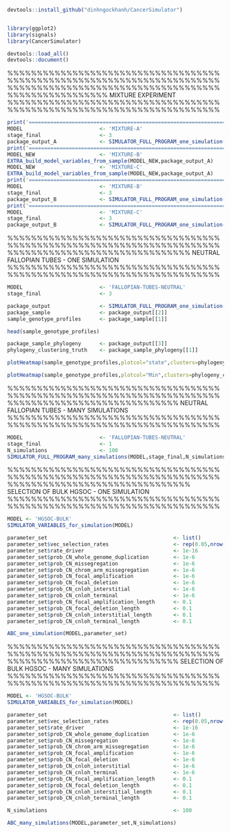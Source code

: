 ```r
devtools::install_github("dinhngockhanh/CancerSimulator")


library(ggplot2)
library(signals)
library(CancerSimulator)

devtools::load_all()
devtools::document()
```

%%%%%%%%%%%%%%%%%%%%%%%%%%%%%%%%%%%%%%%%%%%%%%%%%%%%%%%%%%%%%%%%%%%%%%%%
%%%%%%%%%%%%%%%%%%%%%%%%%%%%%%%%%%%%%%%%%%%%%%%%%%%%% MIXTURE EXPERIMENT
%%%%%%%%%%%%%%%%%%%%%%%%%%%%%%%%%%%%%%%%%%%%%%%%%%%%%%%%%%%%%%%%%%%%%%%%

```r
print('================================================================================   PART A')
MODEL                         <- 'MIXTURE-A'
stage_final                   <- 3
package_output_A              <- SIMULATOR_FULL_PROGRAM_one_simulation(MODEL,stage_final)
print('================================================================================   PREPARE INITIAL STATE FOR EXPERIMENTS B AND C')
MODEL_NEW                     <- 'MIXTURE-B'
EXTRA_build_model_variables_from_sample(MODEL_NEW,package_output_A)
MODEL_NEW                     <- 'MIXTURE-C'
EXTRA_build_model_variables_from_sample(MODEL_NEW,package_output_A)
print('================================================================================   PART B')
MODEL                         <- 'MIXTURE-B'
stage_final                   <- 3
package_output_B              <- SIMULATOR_FULL_PROGRAM_one_simulation(MODEL,stage_final)
print('================================================================================   PART C')
MODEL                         <- 'MIXTURE-C'
stage_final                   <- 3
package_output_B              <- SIMULATOR_FULL_PROGRAM_one_simulation(MODEL,stage_final)
```



%%%%%%%%%%%%%%%%%%%%%%%%%%%%%%%%%%%%%%%%%%%%%%%%%%%%%%%%%%%%%%%%%%%%%%%%
%%%%%%%%%%%%%%%%%%%%%%%%%%%%%%% NEUTRAL FALLOPIAN TUBES - ONE SIMULATION
%%%%%%%%%%%%%%%%%%%%%%%%%%%%%%%%%%%%%%%%%%%%%%%%%%%%%%%%%%%%%%%%%%%%%%%%

```r
MODEL                         <- 'FALLOPIAN-TUBES-NEUTRAL'
stage_final                   <- 3

package_output                <- SIMULATOR_FULL_PROGRAM_one_simulation(MODEL,stage_final)
package_sample                <- package_output[[2]]
sample_genotype_profiles      <- package_sample[[1]]

head(sample_genotype_profiles)

package_sample_phylogeny      <- package_output[[3]]
phylogeny_clustering_truth    <- package_sample_phylogeny[[1]]

plotHeatmap(sample_genotype_profiles,plotcol="state",clusters=phylogeny_clustering_truth$clustering,tree=phylogeny_clustering_truth$tree,reorderclusters=TRUE,plottree=TRUE)

plotHeatmap(sample_genotype_profiles,plotcol="Min",clusters=phylogeny_clustering_truth$clustering,tree=phylogeny_clustering_truth$tree,reorderclusters=TRUE,plottree=TRUE)
```

%%%%%%%%%%%%%%%%%%%%%%%%%%%%%%%%%%%%%%%%%%%%%%%%%%%%%%%%%%%%%%%%%%%%%%%%
%%%%%%%%%%%%%%%%%%%%%%%%%%%%% NEUTRAL FALLOPIAN TUBES - MANY SIMULATIONS
%%%%%%%%%%%%%%%%%%%%%%%%%%%%%%%%%%%%%%%%%%%%%%%%%%%%%%%%%%%%%%%%%%%%%%%%

```r
MODEL                         <- 'FALLOPIAN-TUBES-NEUTRAL'
stage_final                   <- 1
N_simulations                 <- 100
SIMULATOR_FULL_PROGRAM_many_simulations(MODEL,stage_final,N_simulations)
```

%%%%%%%%%%%%%%%%%%%%%%%%%%%%%%%%%%%%%%%%%%%%%%%%%%%%%%%%%%%%%%%%%%%%%%%%
%%%%%%%%%%%%%%%%%%%%%%%%%%%%%%% SELECTION OF BULK HGSOC - ONE SIMULATION
%%%%%%%%%%%%%%%%%%%%%%%%%%%%%%%%%%%%%%%%%%%%%%%%%%%%%%%%%%%%%%%%%%%%%%%%

```r
MODEL <- 'HGSOC-BULK'
SIMULATOR_VARIABLES_for_simulation(MODEL)

parameter_set                                         <- list()
parameter_set$vec_selection_rates                     <- rep(0.05,nrow(driver_library))
parameter_set$rate_driver                             <- 1e-16
parameter_set$prob_CN_whole_genome_duplication        <- 1e-6
parameter_set$prob_CN_missegregation                  <- 1e-6
parameter_set$prob_CN_chrom_arm_missegregation        <- 1e-6
parameter_set$prob_CN_focal_amplification             <- 1e-6
parameter_set$prob_CN_focal_deletion                  <- 1e-6
parameter_set$prob_CN_cnloh_interstitial              <- 1e-6
parameter_set$prob_CN_cnloh_terminal                  <- 1e-6
parameter_set$prob_CN_focal_amplification_length      <- 0.1
parameter_set$prob_CN_focal_deletion_length           <- 0.1
parameter_set$prob_CN_cnloh_interstitial_length       <- 0.1
parameter_set$prob_CN_cnloh_terminal_length           <- 0.1

ABC_one_simulation(MODEL,parameter_set)
```

%%%%%%%%%%%%%%%%%%%%%%%%%%%%%%%%%%%%%%%%%%%%%%%%%%%%%%%%%%%%%%%%%%%%%%%%
%%%%%%%%%%%%%%%%%%%%%%%%%%%%% SELECTION OF BULK HGSOC - MANY SIMULATIONS
%%%%%%%%%%%%%%%%%%%%%%%%%%%%%%%%%%%%%%%%%%%%%%%%%%%%%%%%%%%%%%%%%%%%%%%%

```r
MODEL <- 'HGSOC-BULK'
SIMULATOR_VARIABLES_for_simulation(MODEL)

parameter_set                                         <- list()
parameter_set$vec_selection_rates                     <- rep(0.05,nrow(driver_library))
parameter_set$rate_driver                             <- 1e-16
parameter_set$prob_CN_whole_genome_duplication        <- 1e-6
parameter_set$prob_CN_missegregation                  <- 1e-6
parameter_set$prob_CN_chrom_arm_missegregation        <- 1e-6
parameter_set$prob_CN_focal_amplification             <- 1e-6
parameter_set$prob_CN_focal_deletion                  <- 1e-6
parameter_set$prob_CN_cnloh_interstitial              <- 1e-6
parameter_set$prob_CN_cnloh_terminal                  <- 1e-6
parameter_set$prob_CN_focal_amplification_length      <- 0.1
parameter_set$prob_CN_focal_deletion_length           <- 0.1
parameter_set$prob_CN_cnloh_interstitial_length       <- 0.1
parameter_set$prob_CN_cnloh_terminal_length           <- 0.1

N_simulations                                         <- 100

ABC_many_simulations(MODEL,parameter_set,N_simulations)
```
